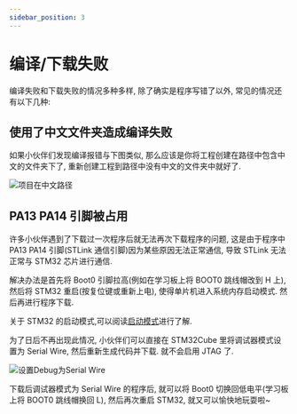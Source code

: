 ```yaml
---
sidebar_position: 3
---
```


# 编译/下载失败

编译失败和下载失败的情况多种多样, 除了确实是程序写错了以外, 常见的情况还有以下几种:

## 使用了中文文件夹造成编译失败

如果小伙伴们发现编译报错与下图类似, 那么应该是你将工程创建在路径中包含中文的文件夹下了, 重新创建工程到路径中没有中文的文件夹中就好了.

![项目在中文路径](img/CompilationFailed/项目在中文路径.png)

## PA13 PA14 引脚被占用

许多小伙伴遇到了下载过一次程序后就无法再次下载程序的问题, 这是由于程序中 PA13 PA14 引脚(STLink 通信引脚)因为某些原因无法正常通信, 导致 STLink 无法正常与 STM32 芯片进行通信.

解决办法是首先将 Boot0 引脚拉高(例如在学习板上将 BOOT0 跳线帽改到 H 上), 然后将 STM32 重启(按复位键或重新上电), 使得单片机进入系统内存启动模式. 然后再进行程序下载.

关于 STM32 的启动模式,可以阅读[启动模式](/docs/stm32/knowledge/BootMode)进行了解.

为了日后不再出现此情况, 小伙伴们可以直接在 STM32Cube 里将调试器模式设置为 Serial Wire, 然后重新生成代码并下载. 就不会启用 JTAG 了.

![设置Debug为Serial Wire](img/CompilationFailed/选择SerialWire.png)

下载后调试器模式为 Serial Wire 的程序后, 就可以将 Boot0 切换回低电平(学习板上将 BOOT0 跳线帽换回 L), 然后再次重启 STM32, 就又可以愉快地玩耍啦~
